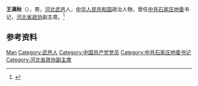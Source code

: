 '''王满秋'''（{{bd|1934年|}}），男，[[河北|河北]][[武邑|武邑]]人，[[中华人民共和国|中华人民共和国]]政治人物，曾任[[中共石家庄地委|中共石家庄地委]]书记，[[河北省政协|河北省政协]]副主席。<ref>{{Cite book|title=中华人民共和国职官志|author=何虎生, 李耀东, 向常福主编|publisher=中国社会出版社|year=2003|isbn=9787800883934|location=北京|pages=}}</ref>

== 参考资料 ==
{{reflist}}

{{中国人物小作品}}
{{中华人民共和国河北省石家庄地区正职领导人|nocat}}

{{Authority control}}
{{DEFAULTSORT:Wang王}}
[[Category:王姓|Man]]
[[Category:武邑人|Category:武邑人]]
[[Category:中国共产党党员|Category:中国共产党党员]]
[[Category:中共石家庄地委书记|Category:中共石家庄地委书记]]
[[Category:河北省政协副主席|Category:河北省政协副主席]]